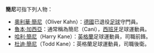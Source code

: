 '''簡尼'''可指下列人物：

*[[奥利弗·卡恩|奧利華·簡尼]]（Oliver Kahn）：[[德國|德國]]已退役[[足球|足球]]守門員。
*[[魯本·加西亞|魯本·加西亞]]：通常稱為簡尼（Cani），[[西班牙|西班牙]]足球運動員。
*[[哈利·簡尼|哈利·簡尼]]（Harry Kane）：[[英格蘭|英格蘭]]足球運動員，司職前鋒。
*[[托德·凱恩|杜迪·簡尼]]（Todd Kane）：英格蘭足球運動員，司職後衛。

{{消歧義|Cat=二字人名消歧義}}